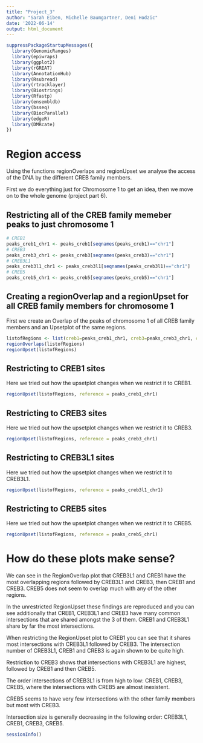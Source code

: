 ---
title: "Project_3"
author: "Sarah Eiben, Michelle Baumgartner, Deni Hodzic"
date: '2022-06-14'
output: html_document
---

```{r}
suppressPackageStartupMessages({
  library(GenomicRanges)
  library(epiwraps)
  library(ggplot2)
  library(rGREAT)
  library(AnnotationHub)
  library(Rsubread)
  library(rtracklayer)
  library(Biostrings)
  library(Rfastp)
  library(ensembldb)
  library(bsseq)
  library(BiocParallel)
  library(edgeR)
  library(DMRcate)
})
```

# Region access

Using the functions regionOverlaps and regionUpset we analyse the access of the DNA by the different CREB family members.

First we do everything just for Chromosome 1 to get an idea, then we move on to the whole genome (project part 6).

## Restricting all of the CREB family memeber peaks to just chromosome 1

```{r}
# CREB1
peaks_creb1_chr1 <- peaks_creb1[seqnames(peaks_creb1)=="chr1"]
# CREB3
peaks_creb3_chr1 <- peaks_creb3[seqnames(peaks_creb3)=="chr1"]
# CREB3L1
peaks_creb3l1_chr1 <- peaks_creb3l1[seqnames(peaks_creb3l1)=="chr1"]
# CREB5
peaks_creb5_chr1 <- peaks_creb5[seqnames(peaks_creb5)=="chr1"]
```

## Creating a regionOverlap and a regionUpset for all CREB family members for chromosome 1

First we create an Overlap of the peaks of chromosome 1 of all CREB family members and an Upsetplot of the same regions.

```{r}
listofRegions <- list(creb1=peaks_creb1_chr1, creb3=peaks_creb3_chr1, creb3l1=peaks_creb3l1_chr1, creb5=peaks_creb5_chr1)
regionOverlaps(listofRegions)
regionUpset(listofRegions)
```

## Restricting to CREB1 sites

Here we tried out how the upsetplot changes when we restrict it to CREB1.

```{r}
regionUpset(listofRegions, reference = peaks_creb1_chr1)
```

## Restricting to CREB3 sites

Here we tried out how the upsetplot changes when we restrict it to CREB3.

```{r}
regionUpset(listofRegions, reference = peaks_creb3_chr1)
```

## Restricting to CREB3L1 sites

Here we tried out how the upsetplot changes when we restrict it to CREB3L1.

```{r}
regionUpset(listofRegions, reference = peaks_creb3l1_chr1)
```
## Restricting to CREB5 sites

Here we tried out how the upsetplot changes when we restrict it to CREB5.

```{r}
regionUpset(listofRegions, reference = peaks_creb5_chr1)
```

# How do these plots make sense?

We can see in the RegionOverlap plot that CREB3L1 and CREB1 have the most overlapping regions followed by CREB3L1 and CREB3, then CREB1 and CREB3. CREB5 does not seem to overlap much with any of the other regions.

In the unrestricted RegionUpset these findings are reproduced and you can see additionally that CREB1, CREB3L1 and CREB3 have many common intersections that are shared amongst the 3 of them.
CREB1 and CREB3L1 share by far the most intersections.

When restricting the RegionUpset plot to CREB1 you can see that it shares most intersections with CREB3L1 followed by CREB3. The intersection number of CREB3L1, CREB1 and CREB3 is again shown to be quite high.

Restriction to CREB3 shows that intersections with CREB3L1 are highest, followed by CREB1 and then CREB5.

The order intersections of CREB3L1 is from high to low: CREB1, CREB3, CREB5, where the intersections with CREB5 are almost inexistent.

CREB5 seems to have very few intersections with the other family members but most with CREB3.

Intersection size is generally decreasing in the following order: CREB3L1, CREB1, CREB3, CREB5.



```{r}
sessionInfo()
```
